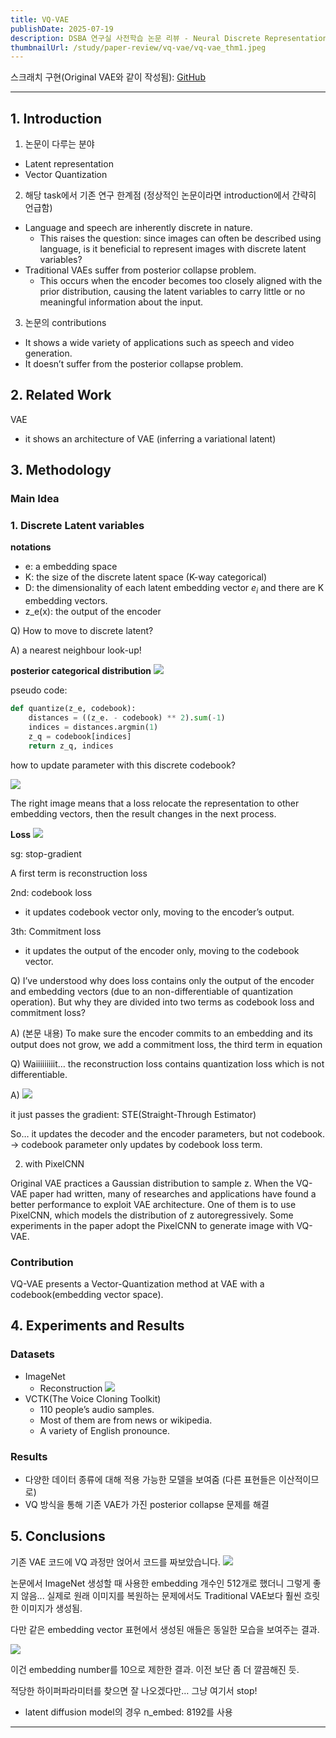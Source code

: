 ```yaml
---
title: VQ-VAE
publishDate: 2025-07-19
description: DSBA 연구실 사전학습 논문 리뷰 - Neural Discrete Representation Learning
thumbnailUrl: /study/paper-review/vq-vae/vq-vae_thm1.jpeg
---
```


스크래치 구현(Original VAE와 같이 작성됨): [GitHub](https://github.com/goranikin/DSBA-intern-study/tree/main/VAE)

---

## 1. Introduction

1) 논문이 다루는 분야

- Latent representation
- Vector Quantization

2) 해당 task에서 기존 연구 한계점 (정상적인 논문이라면 introduction에서 간략히 언급함)

- Language and speech are inherently discrete in nature.
    - This raises the question: since images can often be described using language, is it beneficial to represent images with discrete latent variables?
- Traditional VAEs suffer from posterior collapse problem.
    - This occurs when the encoder becomes too closely aligned with the prior distribution, causing the latent variables to carry little or no meaningful information about the input.

3) 논문의 contributions 

- It shows a wide variety of applications such as speech and video generation.
- It doesn’t suffer from the posterior collapse problem.

## 2. Related Work

VAE
- it shows an architecture of VAE (inferring a variational latent)

## 3. Methodology

### Main Idea

### 1. Discrete Latent variables

**notations**
- e: a embedding space
- K: the size of the discrete latent space (K-way categorical)
- D: the dimensionality of each latent embedding vector $e_i$ and there are K embedding vectors.
- z_e(x): the output of the encoder

Q) How to move to discrete latent?

A) a nearest neighbour look-up!

**posterior categorical distribution**
![](/study/paper-review/vq-vae/1.png)

pseudo code:
```python
def quantize(z_e, codebook):
    distances = ((z_e. - codebook) ** 2).sum(-1)
    indices = distances.argmin(1)
    z_q = codebook[indices]
    return z_q, indices
```

how to update parameter with this discrete codebook?

![](/study/paper-review/vq-vae/2.png)

The right image means that a loss relocate the representation to other embedding vectors, then the result changes in the next process.

**Loss**
![](/study/paper-review/vq-vae/3.png)

sg: stop-gradient

A first term is reconstruction loss

2nd: codebook loss

- it updates codebook vector only, moving to the encoder’s output.

3th: Commitment loss

- it updates the output of the encoder only, moving to the codebook vector.

Q) I’ve understood why does loss contains only the output of the encoder and embedding vectors (due to an non-differentiable of quantization operation). But why they are divided into two terms as codebook loss and commitment loss?

A) (본문 내용)  To make sure the encoder commits to an embedding and its output does not grow, we add a commitment loss, the third term in equation

Q) Waiiiiiiiiit… the reconstruction loss contains quantization loss which is not differentiable. 

A)
![](/study/paper-review/vq-vae/4.png)

it just passes the gradient: STE(Straight-Through Estimator)

So… it updates the decoder and the encoder parameters, but not codebook. → codebook parameter only updates by codebook loss term.

2. with PixelCNN

Original VAE practices a Gaussian distribution to sample z. When the VQ-VAE paper had written, many of researches and applications have found a better performance to exploit VAE architecture. One of them is to use PixelCNN, which models the distribution of z autoregressively. Some experiments in the paper adopt the PixelCNN to generate image with VQ-VAE.

### Contribution

VQ-VAE presents a Vector-Quantization method at VAE with a codebook(embedding vector space).

## 4. Experiments and Results

### Datasets
- ImageNet
    - Reconstruction
![](/study/paper-review/vq-vae/5.png)
- VCTK(The Voice Cloning Toolkit)
    - 110 people’s audio samples.
    - Most of them are from news or wikipedia.
    - A variety of English pronounce.

### Results
- 다양한 데이터 종류에 대해 적용 가능한 모델을 보여줌 (다른 표현들은 이산적이므로)
- VQ 방식을 통해 기존 VAE가 가진 posterior collapse 문제를 해결

## 5. Conclusions

기존 VAE 코드에 VQ 과정만 얹어서 코드를 짜보았습니다.
![](/study/paper-review/vq-vae/6.png)

논문에서 ImageNet 생성할 때 사용한 embedding 개수인 512개로 했더니 그렇게 좋지 않음... 실제로 원래 이미지를 복원하는 문제에서도 Traditional VAE보다 훨씬 흐릿한 이미지가 생성됨.

다만 같은 embedding vector 표현에서 생성된 애들은 동일한 모습을 보여주는 결과.

![](/study/paper-review/vq-vae/7.png)

이건 embedding number를 10으로 제한한 결과. 이전 보단 좀 더 깔끔해진 듯.

적당한 하이퍼파라미터를 찾으면 잘 나오겠다만… 그냥 여기서 stop!

+ latent diffusion model의 경우 n_embed: 8192를 사용

---

